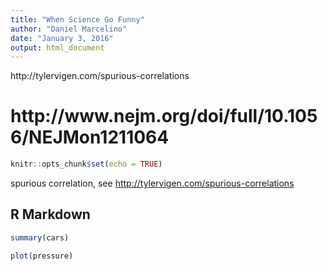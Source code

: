 ```yaml
---
title: "When Science Go Funny"
author: "Daniel Marcelino"
date: "January 3, 2016"
output: html_document
---
```


http://tylervigen.com/spurious-correlations

# http://www.nejm.org/doi/full/10.1056/NEJMon1211064

```r
knitr::opts_chunk$set(echo = TRUE)
```

spurious correlation, see <http://tylervigen.com/spurious-correlations>

## R Markdown


```r
summary(cars)
```

```r
plot(pressure)
```
